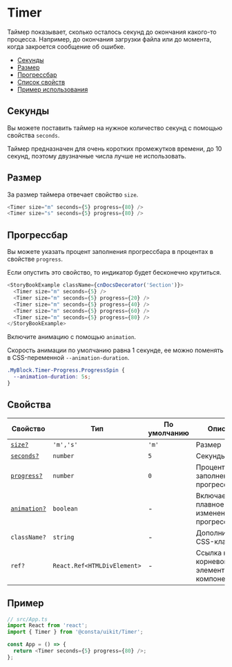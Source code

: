 
# Timer

Таймер показывает, сколько осталось секунд до окончания какого-то процесса.
Например, до окончания загрузки файла или до момента, когда закроется сообщение об ошибке.

- [Секунды](#секунды)
- [Размер](#размер)
- [Прогрессбар](#прогрессбар)
- [Список свойств](#свойства)
- [Пример использования](#пример)

## Секунды

Вы можете поставить таймер на нужное количество секунд с помощью свойства `seconds`.

Таймер предназначен для очень коротких промежутков времени, до 10 секунд, поэтому
двузначные числа лучше не использовать.

<TimerExampleSeconds />

## Размер

За размер таймера отвечает свойство `size`.

<TimerExampleSize />

```ts
<Timer size="m" seconds={5} progress={80} />
<Timer size="s" seconds={5} progress={80} />
```

## Прогрессбар

Вы можете указать процент заполнения прогрессбара в процентах в свойстве `progress`.

Если опустить это свойство, то индикатор будет бесконечно крутиться.

<TimerExampleProgress />

```ts
<StoryBookExample className={cnDocsDecorator('Section')}>
  <Timer size="m" seconds={5} />
  <Timer size="m" seconds={5} progress={20} />
  <Timer size="m" seconds={5} progress={40} />
  <Timer size="m" seconds={5} progress={60} />
  <Timer size="m" seconds={5} progress={80} />
</StoryBookExample>
```

Включите анимацию с помощью `animation`.

Скорость анимации по умолчанию равна 1 секунде, ее можно поменять в CSS-переменной `--animation-duration`.

```css
.MyBlock.Timer-Progress.ProgressSpin {
  --animation-duration: 5s;
}
```

## Свойства

<!-- props:start -->

| Свойство                     | Тип                         | По умолчанию | Описание                                        |
| ---------------------------- | --------------------------- | ------------ | ----------------------------------------------- |
| [`size?`](#размер)           | `'m','s'`                   | `'m'`        | Размер                                          |
| [`seconds?`](#секунды)       | `number`                    | `5`          | Секунды                                         |
| [`progress?`](#прогрессбар)  | `number`                    | `0`          | Процент заполнения прогрессбара                 |
| [`animation?`](#прогрессбар) | `boolean`                   | -            | Включает плавное изменение прогрессбара         |
| `className?`                 | `string`                    | -            | Дополнительный CSS-класс                        |
| `ref?`                       | `React.Ref<HTMLDivElement>` | -            | Ссылка на корневой DOM-элемент этого компонента |

<!-- props:end -->

## Пример

```ts
// src/App.ts
import React from 'react';
import { Timer } from '@consta/uikit/Timer';

const App = () => {
  return <Timer seconds={5} progress={80} />;
};
```
